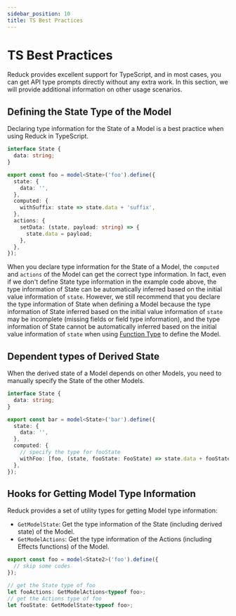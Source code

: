```yaml
---
sidebar_position: 10
title: TS Best Practices
---
```

# TS Best Practices

Reduck provides excellent support for TypeScript, and in most cases, you can get API type prompts directly without any extra work. In this section, we will provide additional information on other usage scenarios.

## Defining the State Type of the Model

Declaring type information for the State of a Model is a best practice when using Reduck in TypeScript.

```ts
interface State {
  data: string;
}

export const foo = model<State>('foo').define({
  state: {
    data: '',
  },
  computed: {
    withSuffix: state => state.data + 'suffix',
  },
  actions: {
    setData: (state, payload: string) => {
      state.data = payload;
    },
  },
});
```

When you declare type information for the State of a Model, the `computed` and `actions` of the Model can get the correct type information. In fact, even if we don't define State type information in the example code above, the type information of State can be automatically inferred based on the initial value information of `state`. However, we still recommend that you declare the type information of State when defining a Model because the type information of State inferred based on the initial value information of `state` may be incomplete (missing fields or field type information), and the type information of State cannot be automatically inferred based on the initial value information of `state` when using [Function Type](/apis/app/runtime/model/model_#函数类型) to define the Model.

## Dependent types of Derived State

When the derived state of a Model depends on other Models, you need to manually specify the State of the other Models.


```ts
interface State {
  data: string;
}

export const bar = model<State>('bar').define({
  state: {
    data: '',
  },
  computed: {
    // specify the type for fooState
    withFoo: [foo, (state, fooState: FooState) => state.data + fooState.data],
  },
});
```

## Hooks for Getting Model Type Information

Reduck provides a set of utility types for getting Model type information:

- `GetModelState`: Get the type information of the State (including derived state) of the Model.
- `GetModelActions`: Get the type information of the Actions (including Effects functions) of the Model.

```ts
export const foo = model<State2>('foo').define({
  // skip some codes
});

// get the State type of foo
let fooActions: GetModelActions<typeof foo>;
// get the Actions type of foo
let fooState: GetModelState<typeof foo>;
```
